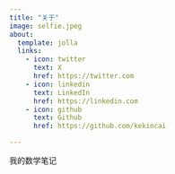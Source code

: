 ```yaml
---
title: "关于"
image: selfie.jpeg
about:
  template: jolla
  links:
    - icon: twitter
      text: X
      href: https://twitter.com
    - icon: linkedin
      text: LinkedIn
      href: https://linkedin.com
    - icon: github
      text: Github
      href: https://github.com/kekincai

---
```


我的数学笔记
